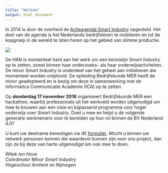```yaml
---
title: "Welkom"
output: html_document
---
```


In 2014 is door de overheid de [Actieagenda Smart Industry](http://www.smartindustry.nl/site/assets/files/1737/smart-industry-actieagenda-lr.pdf) opgesteld. Het doel van de agenda is het Nederlands bedrijfsleven te mobileren en tot de kopgroep in de wereld te laten horen op het gebied van slimme productie. 

![](images/smart-ind.jpg)

De HAN is momenteel hard aan het werk om een kennislijn *Smart Industry* op te zetten, zowel binnen haar onderzoeks- als haar onderwijsactiviteiten. De minor *Smart Industry* is onderdeel van het geheel aan initiatieven die momenteel worden ontplooid. De opleiding Bedrijfskunde MER heeft de minor geadopteerd en is bezig om deze in samenwerking met de Informatica Communicatie Academie (ICA) op te zetten.

Op **donderdag 17 november 2016** organiseert Bedrijfskunde MER een hackathon, waarbij professionals uit het werkveld worden uitgenodigd om mee te bouwen aan een visie en bijpassend programma voor hoger onderwijs over *Smart Industry*. Doet u mee en helpt u de volgende generatie werknemers voor te bereiden op hun rol binnen de BV Nederland 4.0?

U kunt uw deelname bevestigen via dit <a href="https://goo.gl/forms/9OoTPyz5g2Qcmgr13" target="_blank">formulier</a>. Mocht u binnen uw netwerk personen kennen die waardevol kunnen zijn voor ons project, dan zijn ze bij deze van harte uitgenodigd om ook mee te doen.

*Witek ten Hove*<br>
*Coördinator Minor Smart Industry*<br>
*Hogeschool Arnhem en Nijmegen*